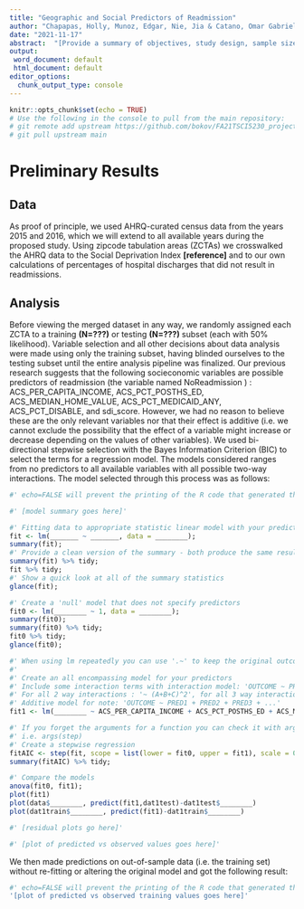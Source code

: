 ```yaml
---
title: "Geographic and Social Predictors of Readmission"
author: "Chapapas, Holly, Munoz, Edgar, Nie, Jia & Catano, Omar Gabriel"
date: "2021-11-17"
abstract:  "[Provide a summary of objectives, study design, sample size, predictors, outcome, statistical analysis, results, and conclusions.]"
output:
 word_document: default
 html_document: default
editor_options: 
  chunk_output_type: console
---
```


```r
knitr::opts_chunk$set(echo = TRUE)
# Use the following in the console to pull from the main repository:
# git remote add upstream https://github.com/bokov/FA21TSCI5230_project
# git pull upstream main
```

# Preliminary Results

## Data

As proof of principle, we used AHRQ-curated census data from the years 2015 and 2016, which we will extend to all available years during the proposed study. Using zipcode tabulation areas (ZCTAs) we crosswalked the AHRQ data to the Social Deprivation Index **[reference]** and to our own calculations of percentages of hospital discharges that did not result in readmissions.

## Analysis

Before viewing the merged dataset in any way, we randomly assigned each ZCTA to a training **(N=???)** or testing **(N=???)** subset (each with 50% likelihood). Variable selection and all other decisions about data analysis were made using only the training subset, having blinded ourselves to the testing subset until the entire analysis pipeline was finalized.
Our previous research suggests that the following socieconomic variables are possible predictors of readmission (the variable named NoReadmission  ) : ACS_PER_CAPITA_INCOME, ACS_PCT_POSTHS_ED, ACS_MEDIAN_HOME_VALUE, ACS_PCT_MEDICAID_ANY, ACS_PCT_DISABLE, and sdi_score. However, we had no reason to believe these are the only relevant variables nor that their effect is additive (i.e. we cannot exclude the possibility that the effect of a variable might increase or decrease depending on the values of other variables).
We used bi-directional stepwise selection with the Bayes Information Criterion (BIC) to select the terms for a regression model. The models considered ranges from no predictors to all available variables with all possible two-way interactions. The model selected through this process was as follows:


```r
#' echo=FALSE will prevent the printing of the R code that generated the plot

#' [model summary goes here]'

#' Fitting data to appropriate statistic linear model with your predictors
fit <- lm(_______ ~ _______, data = ________);
summary(fit);
#' Provide a clean version of the summary - both produce the same results
summary(fit) %>% tidy;
fit %>% tidy;
#' Show a quick look at all of the summary statistics
glance(fit);

#' Create a 'null' model that does not specify predictors
fit0 <- lm(________ ~ 1, data = ________);
summary(fit0);
summary(fit0) %>% tidy;
fit0 %>% tidy;
glance(fit0);

#' When using lm repeatedly you can use '.~' to keep the original outcome and '~.' to keep the original predictors
#'
#' Create an all encompassing model for your predictors
#' Include some interaction terms with interaction model: 'OUTCOME ~ PRED1*PRED2*PRED3 ...'
#' For all 2 way interactions : '~ (A+B+C)^2', for all 3 way interactions: '~ (A+B+C)^3'
#' Additive model for note: 'OUTCOME ~ PRED1 + PRED2 + PRED3 + ...'
fit1 <- lm(________ ~ ACS_PER_CAPITA_INCOME + ACS_PCT_POSTHS_ED + ACS_MEDIAN_HOME_VALUE + ACS_PCT_MEDICAID_ANY + ACS_PCT_DISABLE + sdi_score, data = ________);

#' If you forget the arguments for a function you can check it with args()
#' i.e. args(step)
#' Create a stepwise regression
fitAIC <- step(fit, scope = list(lower = fit0, upper = fit1), scale = 0, direction = "both");
summary(fitAIC) %>% tidy;

#' Compare the models
anova(fit0, fit1);
plot(fit1)
plot(data$________, predict(fit1,dat1test)-dat1test$________)
plot(dat1train$________, predict(fit1)-dat1train$________)

#' [residual plots go here]'

#' [plot of predicted vs observed values goes here]'

```

We then made predictions on out-of-sample data (i.e. the training set) without re-fitting or altering the original model and got the following result:

```r
#' echo=FALSE will prevent the printing of the R code that generated the plot
'[plot of predicted vs observed training values goes here]'

```
